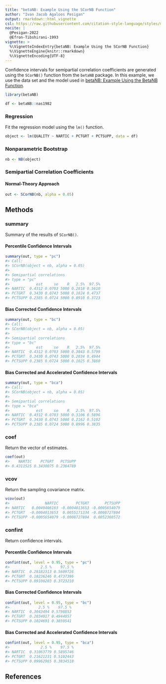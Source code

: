 ```yaml
---
title: "betaNB: Example Using the SCorNB Function"
author: "Ivan Jacob Agaloos Pesigan"
output: rmarkdown::html_vignette
csl: https://raw.githubusercontent.com/citation-style-language/styles/master/apa.csl
nocite: |
  @Pesigan-2022
  @Efron-Tibshirani-1993
vignette: >
  %\VignetteIndexEntry{betaNB: Example Using the SCorNB Function}
  %\VignetteEngine{knitr::rmarkdown}
  %\VignetteEncoding{UTF-8}
---
```




Confidence intervals for
semipartial correlation coefficients
are generated using
the `SCorNB()` function from the `betaNB` package.
In this example,
we use the data set and the model used in
[betaNB: Example Using the BetaNB Function](example-beta-nb.html).


``` r
library(betaNB)
```




``` r
df <- betaNB::nas1982
```

### Regression

Fit the regression model using the `lm()` function.


``` r
object <- lm(QUALITY ~ NARTIC + PCTGRT + PCTSUPP, data = df)
```

### Nonparametric Bootstrap


``` r
nb <- NB(object)
```

### Semipartial Correlation Coefficients

#### Normal-Theory Approach


``` r
out <- SCorNB(nb, alpha = 0.05)
```

## Methods

### summary

Summary of the results of `SCorNB()`.

#### Percentile Confidence Intervals


``` r
summary(out, type = "pc")
#> Call:
#> SCorNB(object = nb, alpha = 0.05)
#> 
#> Semipartial correlations
#> type = "pc"
#>            est     se    R   2.5%  97.5%
#> NARTIC  0.4312 0.0703 5000 0.2818 0.5610
#> PCTGRT  0.3430 0.0743 5000 0.1824 0.4737
#> PCTSUPP 0.2385 0.0724 5000 0.0910 0.3723
```

#### Bias Corrected Confidence Intervals


``` r
summary(out, type = "bc")
#> Call:
#> SCorNB(object = nb, alpha = 0.05)
#> 
#> Semipartial correlations
#> type = "bc"
#>            est     se    R   2.5%  97.5%
#> NARTIC  0.4312 0.0703 5000 0.3043 0.5799
#> PCTGRT  0.3430 0.0743 5000 0.2034 0.4944
#> PCTSUPP 0.2385 0.0724 5000 0.1025 0.3860
```

#### Bias Corrected and Accelerated Confidence Intervals


``` r
summary(out, type = "bca")
#> Call:
#> SCorNB(object = nb, alpha = 0.05)
#> 
#> Semipartial correlations
#> type = "bca"
#>            est     se    R   2.5%  97.5%
#> NARTIC  0.4312 0.0703 5000 0.3106 0.5896
#> PCTGRT  0.3430 0.0743 5000 0.2162 0.5102
#> PCTSUPP 0.2385 0.0724 5000 0.0996 0.3835
```

### coef

Return the vector of estimates.


``` r
coef(out)
#>    NARTIC    PCTGRT   PCTSUPP 
#> 0.4311525 0.3430075 0.2384789
```

### vcov

Return the sampling covariance matrix.


``` r
vcov(out)
#>                NARTIC        PCTGRT       PCTSUPP
#> NARTIC   0.0049406163 -0.0004013653 -0.0005654079
#> PCTGRT  -0.0004013653  0.0055171334 -0.0008727804
#> PCTSUPP -0.0005654079 -0.0008727804  0.0052360572
```

### confint

Return confidence intervals.

#### Percentile Confidence Intervals


``` r
confint(out, level = 0.95, type = "pc")
#>              2.5 %    97.5 %
#> NARTIC  0.28182313 0.5609726
#> PCTGRT  0.18236246 0.4737396
#> PCTSUPP 0.09100203 0.3723210
```

#### Bias Corrected Confidence Intervals


``` r
confint(out, level = 0.95, type = "bc")
#>             2.5 %    97.5 %
#> NARTIC  0.3043494 0.5798853
#> PCTGRT  0.2034017 0.4944057
#> PCTSUPP 0.1024691 0.3859541
```

#### Bias Corrected and Accelerated Confidence Intervals


``` r
confint(out, level = 0.95, type = "bca")
#>              2.5 %    97.5 %
#> NARTIC  0.31063779 0.5895746
#> PCTGRT  0.21621231 0.5102443
#> PCTSUPP 0.09962965 0.3834518
```

## References
